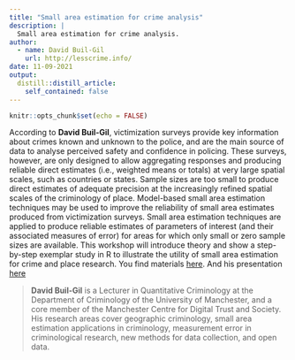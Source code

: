 ```yaml
---
title: "Small area estimation for crime analysis"
description: |
  Small area estimation for crime analysis.
author: 
  - name: David Buil-Gil
    url: http://lesscrime.info/
date: 11-09-2021
output:
  distill::distill_article:
    self_contained: false
---
```



```r
knitr::opts_chunk$set(echo = FALSE)
```

According to **David Buil-Gil**, victimization surveys provide key information about crimes known and unknown to the police, and are the main source of data to analyse perceived safety and confidence in policing. These surveys, however, are only designed to allow aggregating responses and producing reliable direct estimates (i.e., weighted means or totals) at very large spatial scales, such as countries or states. Sample sizes are too small to produce direct estimates of adequate precision at the increasingly refined spatial scales of the criminology of place. Model-based small area estimation techniques may be used to improve the reliability of small area estimates produced from victimization surveys. Small area estimation techniques are applied to produce reliable estimates of parameters of interest (and their associated measures of error) for areas for which only small or zero sample sizes are available. This workshop will introduce theory and show a step-by-step exemplar study in R to illustrate the utility of small area estimation for crime and place research. You find materials [here](https://github.com/davidbuilgil/SAE_chapter). And his presentation [here](https://www.dropbox.com/sh/z1gspjlpwuw58jr/AACrXW2yUgf1Pge2eNSw3RK-a/Meeting_8_SmallAreaEstimation?dl=0&preview=NSCR+Small+Area+Estimation+R.pdf&subfolder_nav_tracking=1)

> **David Buil-Gil** is a Lecturer in Quantitative Criminology at the Department of Criminology of the University of Manchester, and a core member of the Manchester Centre for Digital Trust and Society. His research areas cover geographic criminology, small area estimation applications in criminology, measurement error in criminological research, new methods for data collection, and open data.
